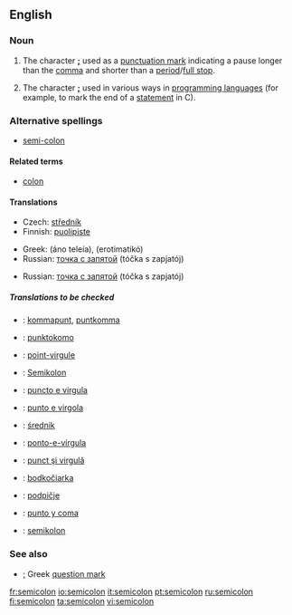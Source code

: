 {{punctuation marks}}
==English==

===Noun===
{{en-noun}}

# {{typography}} The character '''[[;]]''' used as a [[punctuation mark]] indicating a pause longer than the [[comma]] and shorter than a [[period]]/[[full stop]].
# {{typography}} The character '''[[;]]''' used in various ways in [[programming language]]s (for example, to mark the end of a [[statement]] in C).

===Alternative spellings===
*[[semi-colon]]

====Related terms====
{{rfc-level|Related terms at L4+ not in L3 POS section}}
*[[colon]]

====Translations====
{{trans-top|punctuation mark indicating a pause longer than the comma}}
*Czech: [[středník]] {{m}}
*Finnish: [[puolipiste]]
{{trans-mid}}
*Greek: {{t-|el|άνω τελεία|f|}} (áno teleía), {{t-|el|ερωτηματικό|n|}} (erotimatikó)
*Russian: [[точка с запятой]] (tóčka s zapjatój) {{f}}
{{trans-bottom}}
{{trans-top| The character '''[[;]]''' used in various ways in programming languages}}
{{trans-mid}}
*Russian: [[точка с запятой]] (tóčka s zapjatój) {{f}}
{{trans-bottom}}


=====Translations to be checked=====
{{checktrans}}
*{{ttbc|Dutch}}: [[kommapunt]], [[puntkomma]]
*{{ttbc|Esperanto}}: [[punktokomo]]
*{{ttbc|French}}: [[point-virgule]] {{m}}
*{{ttbc|German}}: [[Semikolon]] {{m}}
*{{ttbc|Interlingua}}: [[puncto e virgula]]
*{{ttbc|Italian}}: [[punto e virgola]] {{m}}
*{{ttbc|Polish}}: [[średnik]] {{m}}
*{{ttbc|Portuguese}}: [[ponto-e-vírgula]] {{m}}
*{{ttbc|Romanian}}: [[punct şi virgulă]] {{n}}
*{{ttbc|Slovak}}: [[bodkočiarka]] {{f}}
*{{ttbc|Slovene}}: [[podpičje]] {{n}}
*{{ttbc|Spanish}}: [[punto y coma]] {{m}}
*{{ttbc|Swedish}}: [[semikolon]]

===See also===
*[[;]] Greek [[question mark]]

[[fr:semicolon]]
[[io:semicolon]]
[[it:semicolon]]
[[pt:semicolon]]
[[ru:semicolon]]
[[fi:semicolon]]
[[ta:semicolon]]
[[vi:semicolon]]